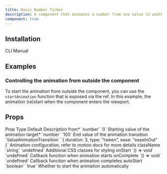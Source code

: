 ```yaml
---
title: Basic Number Ticker
description: A component that animates a number from one value to another.
component: true
---
```


<ComponentPreview name="basic-number-ticker-demo" />

## Installation

<Tabs defaultValue="cli">

<TabsList>
  <TabsTrigger value="cli" aria-label="CLI">CLI</TabsTrigger>
  <TabsTrigger value="manual" aria-label="Manual">Manual</TabsTrigger>
</TabsList>
<TabsContent value="cli">

<InstallTabs
  command='shadcn@latest add "https://fancycomponents.dev/r/basic-number-ticker.json"'
  npx
/>

</TabsContent>
<TabsContent value="manual">

<ComponentSource name="basic-number-ticker" />

</TabsContent>
</Tabs>

## Examples

### Controlling the animation from outside the component

To start the animation from outside the component, you can use the `startAnimation` function that is exposed via the ref. In this example, the animation (re)start when the component enters the viewport.

<ComponentPreview name="sesame-basic-number-ticker-demo" />

## Props

<Table>
  <TableHeader >
    <TableRow >
      <TableHead>Prop</TableHead>
      <TableHead>Type</TableHead>
      <TableHead>Default</TableHead>
      <TableHead>Description</TableHead>
    </TableRow>
  </TableHeader>
  <TableBody>
    <TableRow>
      <TableCell>from<span className="text-red-500">*</span></TableCell>
      <TableCell>`number`</TableCell>
      <TableCell>`0`</TableCell>
      <TableCell>Starting value of the animation</TableCell>
    </TableRow>
    <TableRow>
      <TableCell>target<span className="text-red-500">*</span></TableCell>
      <TableCell>`number`</TableCell>
      <TableCell>`100`</TableCell>
      <TableCell>End value of the animation</TableCell>
    </TableRow>
    <TableRow>
      <TableCell>transition</TableCell>
      <TableCell>`ValueAnimationTransition`</TableCell>
      <TableCell>`{ duration: 3, type: "tween", ease: "easeInOut" }`</TableCell>
      <TableCell>Animation configuration, refer to motion docs for more details</TableCell>
    </TableRow>
    <TableRow>
      <TableCell>className</TableCell>
      <TableCell>`string`</TableCell>
      <TableCell>`undefined`</TableCell>
      <TableCell>Additional CSS classes for styling</TableCell>
    </TableRow>
    <TableRow>
      <TableCell>onStart</TableCell>
      <TableCell>`() => void`</TableCell>
      <TableCell>`undefined`</TableCell>
      <TableCell>Callback function when animation starts</TableCell>
    </TableRow>
    <TableRow>
      <TableCell>onComplete</TableCell>
      <TableCell>`() => void`</TableCell>
      <TableCell>`undefined`</TableCell>
      <TableCell>Callback function when animation completes</TableCell>
    </TableRow>
    <TableRow>
      <TableCell>autoStart</TableCell>
      <TableCell>`boolean`</TableCell>
      <TableCell>`true`</TableCell>
      <TableCell>Whether to start the animation automatically</TableCell>
    </TableRow>
  </TableBody>
</Table>
